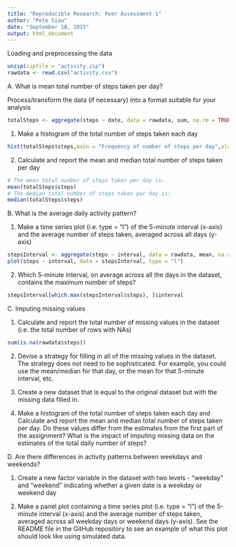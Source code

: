 ```yaml
---
title: "Reproducible Research: Peer Assessment 1"
author: "Pete Siau"
date: "September 18, 2015"
output: html_document
---
```


Loading and preprocessing the data
```r
unzip(zipfile = "activity.zip")
rawdata <- read.csv("activity.csv")
```

A. What is mean total number of steps taken per day?

Process/transform the data (if necessary) into a format suitable for your analysis
```r
totalSteps <- aggregate(steps ~ date, data = rawdata, sum, na.rm = TRUE)
```

1. Make a histogram of the total number of steps taken each day

```r
hist(totalSteps$steps,main = "Frequency of number of steps per day",xlab = "Number of steps per day", ylab = "Frequency",col = "blue")
```

2. Calculate and report the mean and median total number of steps taken per day
```r
# The mean total number of steps taken per day is:
mean(totalSteps$steps)
# The median total number of steps taken per day is:
median(totalSteps$steps)
```

B. What is the average daily activity pattern?

1. Make a time series plot (i.e. type = "l") of the 5-minute interval (x-axis) and the average number of steps taken, averaged across all days (y-axis)

```r
stepsInterval <- aggregate(steps ~ interval, data = rawdata, mean, na.rm = TRUE)
plot(steps ~ interval, data = stepsInterval, type = "l")
```

2. Which 5-minute interval, on average across all the days in the dataset, contains the maximum number of steps?

```r
stepsInterval[which.max(stepsInterval$steps), ]$interval
```

C. Imputing missing values

1. Calculate and report the total number of missing values in the dataset (i.e. the total number of rows with NAs)

```r
sum(is.na(rawdata$steps))
```

2. Devise a strategy for filling in all of the missing values in the dataset. The strategy does not need to be sophisticated. For example, you could use the mean/median for that day, or the mean for that 5-minute interval, etc.

3. Create a new dataset that is equal to the original dataset but with the missing data filled in.

4. Make a histogram of the total number of steps taken each day and Calculate and report the mean and median total number of steps taken per day. Do these values differ from the estimates from the first part of the assignment? What is the impact of imputing missing data on the estimates of the total daily number of steps?

D. Are there differences in activity patterns between weekdays and weekends?

1. Create a new factor variable in the dataset with two levels - "weekday" and "weekend" indicating whether a given date is a weekday or weekend day

2. Make a panel plot containing a time series plot (i.e. type = "l") of the 5-minute interval (x-axis) and the average number of steps taken, averaged across all weekday days or weekend days (y-axis). See the README file in the GitHub repository to see an example of what this plot should look like using simulated data.

